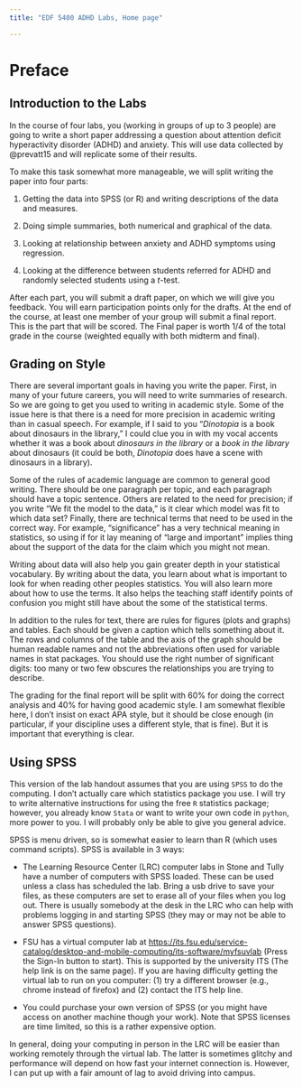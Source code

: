 ```yaml
---
title: "EDF 5400 ADHD Labs, Home page"

---
```


# Preface {.unnumbered}

## Introduction to the Labs

In the course of four labs, you (working in groups of up to 3 people) are going to write a short paper addressing a question about attention deficit hyperactivity disorder (ADHD) and anxiety. This will use data collected by @prevatt15 and will replicate some of their results.

To make this task somewhat more manageable, we will split writing the paper into four parts:

1.  Getting the data into SPSS (or R) and writing descriptions of the data and measures.

2.  Doing simple summaries, both numerical and graphical of the data.

3.  Looking at relationship between anxiety and ADHD symptoms using regression.

4.  Looking at the difference between students referred for ADHD and randomly selected students using a $t$-test.

After each part, you will submit a draft paper, on which we will give you feedback. You will earn participation points only for the drafts. At the end of the course, at least one member of your group will submit a final report. This is the part that will be scored. The Final paper is worth 1/4 of the total grade in the course (weighted equally with both midterm and final).

## Grading on Style

There are several important goals in having you write the paper. First, in many of your future careers, you will need to write summaries of research. So we are going to get you used to writing in academic style. Some of the issue here is that there is a need for more precision in academic writing than in casual speech. For example, if I said to you "*Dinotopia* is a book about dinosaurs in the library," I could clue you in with my vocal accents whether it was a book about *dinosaurs in the library* or a *book in the library* about dinosaurs (it could be both, *Dinotopia* does have a scene with dinosaurs in a library).

Some of the rules of academic language are common to general good writing. There should be one paragraph per topic, and each paragraph should have a topic sentence. Others are related to the need for precision; if you write "We fit the model to the data," is it clear which model was fit to which data set? Finally, there are technical terms that need to be used in the correct way. For example, "significance" has a very technical meaning in statistics, so using if for it lay meaning of "large and important" implies thing about the support of the data for the claim which you might not mean.

Writing about data will also help you gain greater depth in your statistical vocabulary. By writing about the data, you learn about what is important to look for when reading other peoples statistics. You will also learn more about how to use the terms. It also helps the teaching staff identify points of confusion you might still have about the some of the statistical terms.

In addition to the rules for text, there are rules for figures (plots and graphs) and tables. Each should be given a caption which tells something about it. The rows and columns of the table and the axis of the graph should be human readable names and not the abbreviations often used for variable names in stat packages. You should use the right number of significant digits: too many or two few obscures the relationships you are trying to describe.

The grading for the final report will be split with 60% for doing the correct analysis and 40% for having good academic style. I am somewhat flexible here, I don't insist on exact APA style, but it should be close enough (in particular, if your discipline uses a different style, that is fine). But it is important that everything is clear.

## Using SPSS

This version of the lab handout assumes that you are using `SPSS` to do the computing. I don't actually care which statistics package you use. I will try to write alternative instructions for using the free `R` statistics package; however, you already know `Stata` or want to write your own code in `python`, more power to you. I will probably only be able to give you general advice.

SPSS is menu driven, so is somewhat easier to learn than R (which uses command scripts). SPSS is available in 3 ways:

-   The Learning Resource Center (LRC) computer labs in Stone and Tully have a number of computers with SPSS loaded. These can be used unless a class has scheduled the lab. Bring a usb drive to save your files, as these computers are set to erase all of your files when you log out. There is usually somebody at the desk in the LRC who can help with problems logging in and starting SPSS (they may or may not be able to answer SPSS questions).

-   FSU has a virtual computer lab at <https://its.fsu.edu/service-catalog/desktop-and-mobile-computing/its-software/myfsuvlab> (Press the Sign-In button to start). This is supported by the university ITS (The help link is on the same page). If you are having difficulty getting the virtual lab to run on you computer: (1) try a different browser (e.g., chrome instead of firefox) and (2) contact the ITS help line.

-   You could purchase your own version of SPSS (or you might have access on another machine though your work). Note that SPSS licenses are time limited, so this is a rather expensive option.

In general, doing your computing in person in the LRC will be easier than working remotely through the virtual lab. The latter is sometimes glitchy and performance will depend on how fast your internet connection is. However, I can put up with a fair amount of lag to avoid driving into campus.

